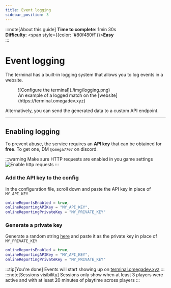 ```yaml
---
title: Event logging
sidebar_position: 3
---
```




:::note[About this guide]
**Time to complete**: 1min 30s <br />
**Difficulty**: <span style={{color: '#80f480ff'}}>**Easy**</span> <br />
:::

# Event logging

The terminal has a built-in logging system that allows you to log events in a website.

<figure>
![Configure the terminal](./img/logging.png)
<figcaption>An example of a logged match on the [website](https://terminal.omegadev.xyz)</figcaption>
</figure>

Alternatively, you can send the generated data to a custom API endpoint.

---

## Enabling logging

To prevent abuse, the service requires an **API key** that can be obtained for **free**. To get one, DM `@omega7707` on discord.

:::warning
Make sure HTTP requests are enabled in you game settings
![Enable http requests](./img/httpEnabled.png)
:::

### Add the API key to the config

In the configuration file, scroll down and paste the API key in place of `MY_API_KEY`
```lua {2-2}
onlineReportsEnabled = true,
onlineReportingAPIKey = "MY_API_KEY",
onlineReportingPrivateKey = "MY_PRIVATE_KEY"
```

### Generate a private key

Generate a random string [here](https://www.random.org/strings/?num=1&len=32&digits=on&upperalpha=on&loweralpha=on&unique=on&format=html&rnd=new) and paste it as the private key in place of `MY_PRIVATE_KEY`
```lua {3-3}
onlineReportsEnabled = true,
onlineReportingAPIKey = "MY_API_KEY",
onlineReportingPrivateKey = "MY_PRIVATE_KEY"
```

:::tip[You're done]
Events will start showing up on [terminal.omegadev.xyz](https://terminal.omegadev.xyz)
:::
:::note[Sessions visibility]
Sessions only show when at least 3 players were active and with at least 20 minutes of playtime across players
:::